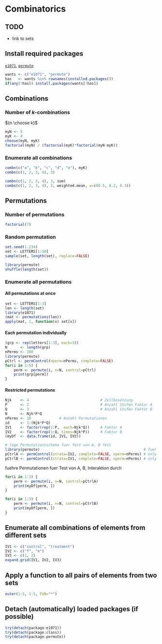 Combinatorics
=========================

TODO
-------------------------

 - link to sets

Install required packages
-------------------------

[`e1071`](http://cran.r-project.org/package=e1071), [`permute`](http://cran.r-project.org/package=permute)

```r
wants <- c("e1071", "permute")
has   <- wants %in% rownames(installed.packages())
if(any(!has)) install.packages(wants[!has])
```

Combinations
-------------------------

### Number of $k$-combinations

${n \choose k}$

```r
myN <- 5
myK <- 4
choose(myN, myK)
factorial(myN) / (factorial(myK)*factorial(myN-myK))
```

### Enumerate all combinations

```r
combn(c("a", "b", "c", "d", "e"), myK)
combn(c(1, 2, 3, 4), 3)
```

```r
combn(c(1, 2, 3, 4), 3, sum)
combn(c(1, 2, 3, 4), 3, weighted.mean, w=c(0.5, 0.2, 0.3))
```

Permutations
-------------------------

### Number of permutations

```r
factorial(7)
```

### Random permutation

```r
set.seed(1.234)
set <- LETTERS[1:10]
sample(set, length(set), replace=FALSE)
```

```r
library(permute)
shuffle(length(set))
```

### Enumerate all permutations
#### All permutations at once
```r
set <- LETTERS[1:3]
len <- length(set)
library(e1071)
(mat <- permutations(len))
apply(mat, 1, function(x) set[x])
```

#### Each permutation individually

```r
(grp <- rep(letters[1:3], each=3))
N      <- length(grp)
nPerms <- 100
library(permute)
pCtrl <- permControl(nperm=nPerms, complete=FALSE)
for(i in 1:5) {
    perm <- permute(i, n=N, control=pCtrl)
    print(grp[perm])
}
```

#### Restricted permutations

```r
Njk    <- 4                                 # Zellbesetzung
P      <- 2                                 # Anzahl Stufen Faktor A
Q      <- 3                                 # Anzahl Stufen Faktor B
N      <- Njk*P*Q
nPerms <- 10             # Anzahl Permutationen
id     <- 1:(Njk*P*Q)
IV1    <- factor(rep(1:P,  each=Njk*Q))     # Faktor A
IV2    <- factor(rep(1:Q, times=Njk*P))     # Faktor B
(myDf  <- data.frame(id, IV1, IV2))

# lege Permutationsschema fuer Test von A, B fest
library(permute)                                                # fuer permControl(), permute()
pCtrlA <- permControl(strata=IV2, complete=FALSE, nperm=nPerms) # only permute across A (within B)
pCtrlB <- permControl(strata=IV1, complete=FALSE, nperm=nPerms) # only permute across B (within A)
```

fuehre Permutationen fuer Test von A, B, Interaktion durch
```r
for(i in 1:3) {
    perm <- permute(i, n=N, control=pCtrlA)
    print(myDf[perm, ])
}
```

```r
for(i in 1:3) {
    perm <- permute(i, n=N, control=pCtrlB)
    print(myDf[perm, ])
}
```

Enumerate all combinations of elements from different sets
-------------------------

```r
IV1 <- c("control", "treatment")
IV2 <- c("f", "m")
IV3 <- c(1, 2)
expand.grid(IV1, IV2, IV3)
```

Apply a function to all pairs of elements from two sets
-------------------------

```r
outer(1:5, 1:5, FUN="*")
```

Detach (automatically) loaded packages (if possible)
-------------------------

```r
try(detach(package:e1071))
try(detach(package:class))
try(detach(package:permute))
```

